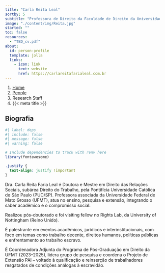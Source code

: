 ```yaml
---
title: "Carla Reita Leal"
sortby: 5
subtitle: "Professora de Direito da Faculdade de Direito da Universidade Federal de Mato Grosso"
image: "./content/img/Reita.jpg"
started: ""
toc: false
resources: 
  - "TBD_cv.pdf"
about:
  id: person-profile
  template: jolla
  links: 
    - icon: link
      text: website   
      href: https://carlareitafarialeal.com.br
---
```


```{=html}
<nav aria-label="breadcrumb">
  <ol class="breadcrumb">
    <li class="breadcrumb-item"><a href="../../index.html">Home</a></li>
    <li class="breadcrumb-item"><a href="../../people.html">People</a></li>
    <li class="breadcrumb-item active">Research Staff</li>
    <li class="breadcrumb-item active" aria-current="page">{{< meta title >}}</li>
  </ol>
</nav>
```

:::{#person-profile}
:::

## Biografia

```r
#| label: deps
#| include: false
#| message: false
#| warning: false

# Include dependencies to track with renv here
library(fontawesome)
```

```css
.justify {
  text-align: justify !important
}
```

::: {.justify}

Dra. Carla Reita Faria Leal é Doutora e Mestre em Direito das Relações Sociais, subárea Direito do Trabalho, pela Pontifícia Universidade Católica de São Paulo (PUC/SP). Professora associada da Universidade Federal de Mato Grosso (UFMT), atua no ensino, pesquisa e extensão, integrando o saber acadêmico e o compromisso social.

Realizou pós-doutorado e foi visiting fellow no Rights Lab, da University of Nottingham (Reino Unido).

É palestrante em eventos acadêmicos, jurídicos e interinstitucionais, com foco em temas como trabalho decente, direitos humanos, políticas públicas e enfrentamento ao trabalho escravo.

É Coordenadora Adjunta do Programa de Pós-Graduação em Direito da UFMT (2023–2025), lidera grupo de pesquisa e coordena o Projeto de Extensão PAI – voltado à qualificação e reinserção de trabalhadores resgatados de condições análogas à escravidão.

:::


